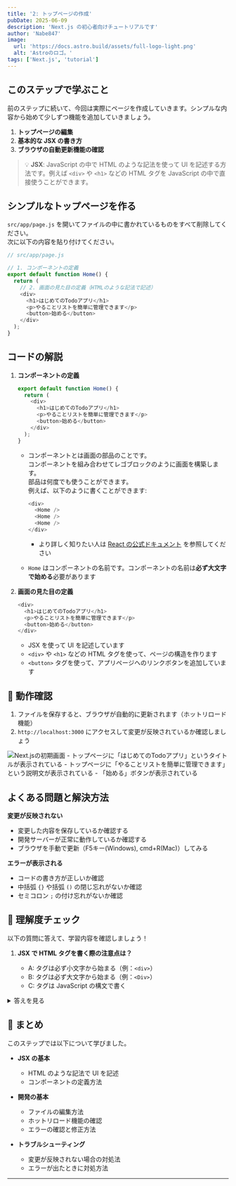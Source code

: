 ```yaml
---
title: '2: トップページの作成'
pubDate: 2025-06-09
description: 'Next.js の初心者向けチュートリアルです'
author: 'Nabe847'
image:
  url: 'https://docs.astro.build/assets/full-logo-light.png'
  alt: 'Astroのロゴ。'
tags: ['Next.js', 'tutorial']
---
```


## このステップで学ぶこと

前のステップに続いて、今回は実際にページを作成していきます。シンプルな内容から始めて少しずつ機能を追加していきましょう。

1. **トップページの編集**
2. **基本的な JSX の書き方**
3. **ブラウザの自動更新機能の確認**

> 💡 **JSX**: JavaScript の中で HTML のような記法を使って UI を記述する方法です。例えば `<div>` や `<h1>` などの HTML タグを JavaScript の中で直接使うことができます。

## シンプルなトップページを作る

`src/app/page.js` を開いてファイルの中に書かれているものをすべて削除してください。  
次に以下の内容を貼り付けてください。

```javascript
// src/app/page.js

// 1. コンポーネントの定義
export default function Home() {
  return (
    // 2. 画面の見た目の定義（HTMLのような記法で記述）
    <div>
      <h1>はじめてのTodoアプリ</h1>
      <p>やることリストを簡単に管理できます</p>
      <button>始める</button>
    </div>
  );
}
```

## コードの解説

1. **コンポーネントの定義**

   ```javascript
   export default function Home() {
     return (
       <div>
         <h1>はじめてのTodoアプリ</h1>
         <p>やることリストを簡単に管理できます</p>
         <button>始める</button>
       </div>
     );
   }
   ```

   - コンポーネントとは画面の部品のことです。  
   コンポーネントを組み合わせてレゴブロックのように画面を構築します。  
   部品は何度でも使うことができます。  
   例えば、以下のように書くことができます:

     ```javascript
     <div>
       <Home />
       <Home />
       <Home />
     </div>
     ```

     - より詳しく知りたい人は [React の公式ドキュメント](https://ja.react.dev/learn) を参照してください
   - `Home` はコンポーネントの名前です。コンポーネントの名前は**必ず大文字で始める**必要があります

2. **画面の見た目の定義**

   ```javascript
   <div>
     <h1>はじめてのTodoアプリ</h1>
     <p>やることリストを簡単に管理できます</p>
     <button>始める</button>
   </div>
   ```

   - JSX を使って UI を記述しています
   - `<div>` や `<h1>` などの HTML タグを使って、ページの構造を作ります
   - `<button>` タグを使って、アプリページへのリンクボタンを追加しています

## 🚀 動作確認

1. ファイルを保存すると、ブラウザが自動的に更新されます（ホットリロード機能）
2. `http://localhost:3000` にアクセスして変更が反映されているか確認しましょう    

![Next.jsの初期画面](../../../assets/step2-simple-top-page.png)
    - トップページに「はじめてのTodoアプリ」というタイトルが表示されている
    - トップページに「やることリストを簡単に管理できます」という説明文が表示されている
    - 「始める」ボタンが表示されている

## よくある問題と解決方法

**変更が反映されない**

- 変更した内容を保存しているか確認する
- 開発サーバーが正常に動作しているか確認する
- ブラウザを手動で更新（F5キー(Windows), cmd+R(Mac)）してみる

**エラーが表示される**

- コードの書き方が正しいか確認
- 中括弧 `{}` や括弧 `()` の閉じ忘れがないか確認
- セミコロン `;` の付け忘れがないか確認

## 🎯 理解度チェック

以下の質問に答えて、学習内容を確認しましょう！

1. **JSX で HTML タグを書く際の注意点は？**

   - A: タグは必ず小文字から始まる（例：`<div>`）
   - B: タグは必ず大文字から始まる（例：`<Div>`）
   - C: タグは JavaScript の構文で書く

<details>
<summary>答えを見る</summary>

   **答え: A: タグは必ず小文字から始まる（例：`<div>`）**

   - JSX では、通常の HTML タグ（`<div>`、`<h1>` など）は HTML と同じように書きます
   - 自分でコンポーネントを作る場合は（このステップでは使用しません）必ず大文字から始めなければいけません
   - 参考: [React DOM コンポーネント](https://ja.react.dev/reference/react-dom/components)
</details>

## 📝 まとめ

このステップでは以下について学びました。

- **JSX の基本**

  - HTML のような記法で UI を記述
  - コンポーネントの定義方法

- **開発の基本**

  - ファイルの編集方法
  - ホットリロード機能の確認
  - エラーの確認と修正方法

- **トラブルシューティング**
  - 変更が反映されない場合の対処法
  - エラーが出たときに対処方法

---

